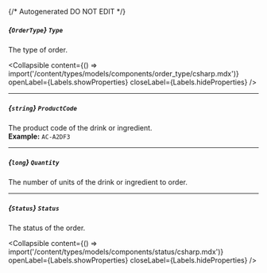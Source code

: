 {/* Autogenerated DO NOT EDIT  */}

##### *{`OrderType`}* `Type`
The type of order.

<Collapsible content={() => import('/content/types/models/components/order_type/csharp.mdx')} openLabel={Labels.showProperties} closeLabel={Labels.hideProperties} />


---
##### *{`string`}* `ProductCode`
The product code of the drink or ingredient.
<br/>
**Example:** `AC-A2DF3`

---
##### *{`long`}* `Quantity`
The number of units of the drink or ingredient to order.

---
##### *{`Status`}* `Status`
The status of the order.

<Collapsible content={() => import('/content/types/models/components/status/csharp.mdx')} openLabel={Labels.showProperties} closeLabel={Labels.hideProperties} />



